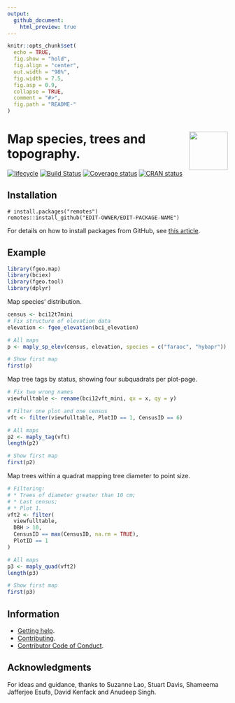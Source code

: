 ```yaml
---
output:
  github_document:
    html_preview: true
---
```


<!-- Don't edit README.md; instead, edit README.Rmd -->

```r
knitr::opts_chunk$set(
  echo = TRUE,
  fig.show = "hold",
  fig.align = "center",
  out.width = "98%",
  fig.width = 7.5, 
  fig.asp = 0.9,
  collapse = TRUE,
  comment = "#>",
  fig.path = "README-"
)
```

# <img src="https://i.imgur.com/m8FNhQR.png" align="right" height=88 /> Map species, trees and topography. 

[![lifecycle](https://img.shields.io/badge/lifecycle-experimental-orange.svg)](https://www.tidyverse.org/lifecycle/#experimental)
[![Build Status](https://travis-ci.org/forestgeo/fgeo.map.svg?branch=master)](https://travis-ci.org/forestgeo/fgeo.map)
[![Coverage status](https://codecov.io/gh/forestgeo/fgeo.map/branch/master/graph/badge.svg)](https://codecov.io/github/forestgeo/fgeo.map?branch=master)
[![CRAN status](https://www.r-pkg.org/badges/version/fgeo.map)](https://cran.r-project.org/package=fgeo.map)

## Installation

```
# install.packages("remotes")
remotes::install_github("EDIT-OWNER/EDIT-PACKAGE-NAME")
```

For details on how to install packages from GitHub, see [this article](https://goo.gl/dQKEeg).

## Example

```r
library(fgeo.map)
library(bciex)
library(fgeo.tool)
library(dplyr)
```

Map species' distribution.

```r
census <- bci12t7mini
# Fix structure of elevation data
elevation <- fgeo_elevation(bci_elevation)

# All maps
p <- maply_sp_elev(census, elevation, species = c("faraoc", "hybapr"))

# Show first map
first(p)
```

Map tree tags by status, showing four subquadrats per plot-page.

```r
# Fix two wrong names
viewfulltable <- rename(bci12vft_mini, qx = x, qy = y)

# Filter one plot and one census
vft <- filter(viewfulltable, PlotID == 1, CensusID == 6)

# All maps
p2 <- maply_tag(vft)
length(p2)

# Show first map
first(p2)
```

Map trees within a quadrat mapping tree diameter to point size.

```r
# Filtering:
# * Trees of diameter greater than 10 cm;
# * Last census;
# * Plot 1.
vft2 <- filter(
  viewfulltable,
  DBH > 10,
  CensusID == max(CensusID, na.rm = TRUE),
  PlotID == 1
)

# All maps
p3 <- maply_quad(vft2)
length(p3)

# Show first map
first(p3)
```


## Information

* [Getting help](SUPPORT.md).
* [Contributing](CONTRIBUTING.md).
* [Contributor Code of Conduct](CODE_OF_CONDUCT.md).

## Acknowledgments

For ideas and guidance, thanks to Suzanne Lao, Stuart Davis, Shameema
Jafferjee Esufa, David Kenfack and Anudeep Singh.
